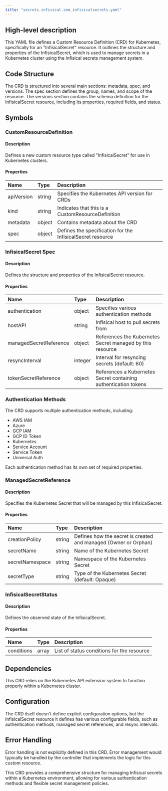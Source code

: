 ```yaml
---
title: "secrets.infisical.com_infisicalsecrets.yaml"
---
```


## High-level description
This YAML file defines a Custom Resource Definition (CRD) for Kubernetes, specifically for an "InfisicalSecret" resource. It outlines the structure and properties of the InfisicalSecret, which is used to manage secrets in a Kubernetes cluster using the Infisical secrets management system.

## Code Structure
The CRD is structured into several main sections: metadata, spec, and versions. The spec section defines the group, names, and scope of the resource. The versions section contains the schema definition for the InfisicalSecret resource, including its properties, required fields, and status.

## Symbols

### CustomResourceDefinition
#### Description
Defines a new custom resource type called "InfisicalSecret" for use in Kubernetes clusters.

#### Properties
| Name | Type | Description |
|:-----|:-----|:------------|
| apiVersion | string | Specifies the Kubernetes API version for CRDs |
| kind | string | Indicates that this is a CustomResourceDefinition |
| metadata | object | Contains metadata about the CRD |
| spec | object | Defines the specification for the InfisicalSecret resource |

### InfisicalSecret Spec
#### Description
Defines the structure and properties of the InfisicalSecret resource.

#### Properties
| Name | Type | Description |
|:-----|:-----|:------------|
| authentication | object | Specifies various authentication methods |
| hostAPI | string | Infisical host to pull secrets from |
| managedSecretReference | object | References the Kubernetes Secret managed by this resource |
| resyncInterval | integer | Interval for resyncing secrets (default: 60) |
| tokenSecretReference | object | References a Kubernetes Secret containing authentication tokens |

### Authentication Methods
The CRD supports multiple authentication methods, including:
- AWS IAM
- Azure
- GCP IAM
- GCP ID Token
- Kubernetes
- Service Account
- Service Token
- Universal Auth

Each authentication method has its own set of required properties.

### ManagedSecretReference
#### Description
Specifies the Kubernetes Secret that will be managed by this InfisicalSecret.

#### Properties
| Name | Type | Description |
|:-----|:-----|:------------|
| creationPolicy | string | Defines how the secret is created and managed (Owner or Orphan) |
| secretName | string | Name of the Kubernetes Secret |
| secretNamespace | string | Namespace of the Kubernetes Secret |
| secretType | string | Type of the Kubernetes Secret (default: Opaque) |

### InfisicalSecretStatus
#### Description
Defines the observed state of the InfisicalSecret.

#### Properties
| Name | Type | Description |
|:-----|:-----|:------------|
| conditions | array | List of status conditions for the resource |

## Dependencies
This CRD relies on the Kubernetes API extension system to function properly within a Kubernetes cluster.

## Configuration
The CRD itself doesn't define explicit configuration options, but the InfisicalSecret resource it defines has various configurable fields, such as authentication methods, managed secret references, and resync intervals.

## Error Handling
Error handling is not explicitly defined in this CRD. Error management would typically be handled by the controller that implements the logic for this custom resource.

This CRD provides a comprehensive structure for managing Infisical secrets within a Kubernetes environment, allowing for various authentication methods and flexible secret management policies.